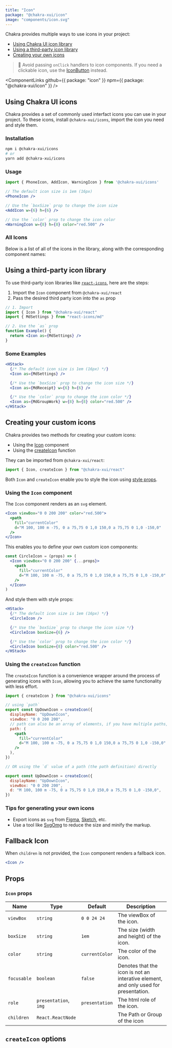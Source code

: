 ```yaml
---
title: "Icon"
package: "@chakra-xui/icon"
image: "components/icon.svg"
---
```


Chakra provides multiple ways to use icons in your project:

- [Using Chakra UI icon library](#using-chakra-ui-icons)
- [Using a third-party icon library](#using-a-third-party-icon-library)
- [Creating your own icons](#creating-your-custom-icons)

> 🚨 Avoid passing `onClick` handlers to icon components. If you need a
> clickable icon, use the [IconButton](/docs/form/icon-button) instead.

<ComponentLinks
  github={{ package: "icon" }}
  npm={{ package: "@chakra-xui/icon" }}
/>

<carbon-ad></carbon-ad>

## Using Chakra UI icons

Chakra provides a set of commonly used interfact icons you can use in your
project. To these icons, install `@chakra-xui/icons`, import the icon you need
and style them.

### Installation

```bash
npm i @chakra-xui/icons
# or
yarn add @chakra-xui/icons
```

### Usage

```jsx live=false
import { PhoneIcon, AddIcon, WarningIcon } from '@chakra-xui/icons'

// The default icon size is 1em (16px)
<PhoneIcon />

// Use the `boxSize` prop to change the icon size
<AddIcon w={6} h={6} />

// Use the `color` prop to change the icon color
<WarningIcon w={8} h={8} color="red.500" />
```

### All Icons

Below is a list of all of the icons in the library, along with the corresponding
component names:

<Box mt={5}>
  <IconsList />
</Box>

## Using a third-party icon library

To use third-party icon libraries like
[`react-icons`](https://react-icons.github.io/react-icons/), here are the steps:

1. Import the `Icon` component from `@chakra-xui/react`
2. Pass the desired third party icon into the `as` prop

```jsx live=false
// 1. Import
import { Icon } from "@chakra-xui/react"
import { MdSettings } from "react-icons/md"

// 2. Use the `as` prop
function Example() {
  return <Icon as={MdSettings} />
}
```

### Some Examples

```jsx
<HStack>
  {/* The default icon size is 1em (16px) */}
  <Icon as={MdSettings} />

  {/* Use the `boxSize` prop to change the icon size */}
  <Icon as={MdReceipt} w={6} h={6} />

  {/* Use the `color` prop to change the icon color */}
  <Icon as={MdGroupWork} w={8} h={8} color="red.500" />
</HStack>
```

## Creating your custom icons

Chakra provides two methods for creating your custom icons:

- Using the [Icon](#using-the-icon-component) component
- Using the [createIcon](#using-the-createicon-function) function

They can be imported from `@chakra-xui/react`:

```jsx live=false
import { Icon, createIcon } from "@chakra-xui/react"
```

Both `Icon` and `createIcon` enable you to style the icon using
[style props](/docs/features/style-props).

### Using the `Icon` component

The `Icon` component renders as an `svg` element.

```jsx
<Icon viewBox="0 0 200 200" color="red.500">
  <path
    fill="currentColor"
    d="M 100, 100 m -75, 0 a 75,75 0 1,0 150,0 a 75,75 0 1,0 -150,0"
  />
</Icon>
```

This enables you to define your own custom icon components:

```jsx live=false
const CircleIcon = (props) => (
  <Icon viewBox="0 0 200 200" {...props}>
    <path
      fill="currentColor"
      d="M 100, 100 m -75, 0 a 75,75 0 1,0 150,0 a 75,75 0 1,0 -150,0"
    />
  </Icon>
)
```

And style them with style props:

```jsx
<HStack>
  {/* The default icon size is 1em (16px) */}
  <CircleIcon />

  {/* Use the `boxSize` prop to change the icon size */}
  <CircleIcon boxSize={6} />

  {/* Use the `color` prop to change the icon color */}
  <CircleIcon boxSize={8} color="red.500" />
</HStack>
```

### Using the `createIcon` function

The `createIcon` function is a convenience wrapper around the process of
generating icons with `Icon`, allowing you to achieve the same functionality
with less effort.

```jsx live=false
import { createIcon } from "@chakra-xui/icons"

// using `path`
export const UpDownIcon = createIcon({
  displayName: "UpDownIcon",
  viewBox: "0 0 200 200",
  // path can also be an array of elements, if you have multiple paths, lines, shapes, etc.
  path: (
    <path
      fill="currentColor"
      d="M 100, 100 m -75, 0 a 75,75 0 1,0 150,0 a 75,75 0 1,0 -150,0"
    />
  ),
})

// OR using the `d` value of a path (the path definition) directly

export const UpDownIcon = createIcon({
  displayName: "UpDownIcon",
  viewBox: "0 0 200 200",
  d: "M 100, 100 m -75, 0 a 75,75 0 1,0 150,0 a 75,75 0 1,0 -150,0",
})
```

### Tips for generating your own icons

- Export icons as `svg` from [Figma](https://www.figma.com/),
  [Sketch](https://www.sketch.com/), etc.
- Use a tool like [SvgOmg](https://jakearchibald.github.io/svgomg/) to reduce
  the size and minify the markup.

## Fallback Icon

When `children` is not provided, the `Icon` component renders a fallback icon.

```jsx
<Icon />
```

## Props

### `Icon` props

| Name        | Type                  | Default        | Description                                                                         |
| ----------- | --------------------- | -------------- | ----------------------------------------------------------------------------------- |
| `viewBox`   | `string`              | `0 0 24 24`    | The viewBox of the icon.                                                            |
| `boxSize`   | `string`              | `1em`          | The size (width and height) of the icon.                                            |
| `color`     | `string`              | `currentColor` | The color of the icon.                                                              |
| `focusable` | `boolean`             | `false`        | Denotes that the icon is not an interative element, and only used for presentation. |
| `role`      | `presentation`, `img` | `presentation` | The html role of the icon.                                                          |
| `children`  | `React.ReactNode`     |                | The Path or Group of the icon                                                       |

## `createIcon` options

<PropsTable of="createIcon" />
